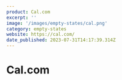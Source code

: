 ```yaml
---
product: Cal.com
excerpt: ''
image: '/images/empty-states/cal.png'
category: empty-states
website: https://cal.com/
date_published: 2023-07-31T14:17:39.314Z
---
```



# Cal.com

<ContentCard
	alt='Cal.com empty state'
	aspectRatio='16:9'
	src={frontmatter.image}
	width={1280}
/>
